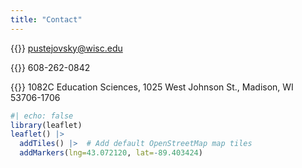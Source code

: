 ```yaml
---
title: "Contact"
---
```


{{<fa envelope>}} [pustejovsky@wisc.edu]('mailto:pustejovsky@wisc.edu')

{{<fa phone>}} 608-262-0842

{{<fa location-dot>}} 1082C Education Sciences, 1025 West Johnson St., Madison, WI 53706-1706

```r
#| echo: false
library(leaflet)
leaflet() |>
  addTiles() |>  # Add default OpenStreetMap map tiles
  addMarkers(lng=43.072120, lat=-89.403424)

```
